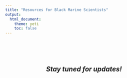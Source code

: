 ```yaml
---
title: "Resources for Black Marine Scientists"
output: 
  html_document:
    theme: yeti
    toc: false
---
```



<br>
<br>
<br>
<center>

## *Stay tuned for updates!*





